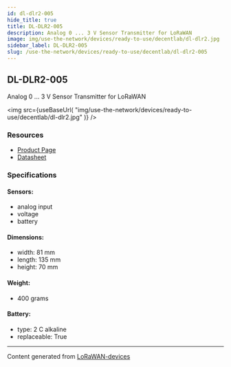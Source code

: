 ```yaml
---
id: dl-dlr2-005
hide_title: true
title: DL-DLR2-005
description: Analog 0 ... 3 V Sensor Transmitter for LoRaWAN
image: img/use-the-network/devices/ready-to-use/decentlab/dl-dlr2.jpg
sidebar_label: DL-DLR2-005
slug: /use-the-network/devices/ready-to-use/decentlab/dl-dlr2-005
---
```



## DL-DLR2-005

Analog 0 ... 3 V Sensor Transmitter for LoRaWAN

<img
  src={useBaseUrl(
    "img/use-the-network/devices/ready-to-use/decentlab/dl-dlr2.jpg"
  )}
/>

### Resources

- [Product Page](https://www.decentlab.com/products/analog-or-digital-sensor-device-for-lorawan)
- [Datasheet](https://cdn.decentlab.com/download/datasheets/Decentlab-DL-DLR2-datasheet.pdf)

### Specifications

#### Sensors:

- analog input
- voltage
- battery

#### Dimensions:

- width: 81 mm
- length: 135 mm
- height: 70 mm

#### Weight:

- 400 grams

#### Battery:

- type: 2 C alkaline
- replaceable: True

---

Content generated from
[LoRaWAN-devices](https://github.com/TheThingsNetwork/lorawan-devices)
